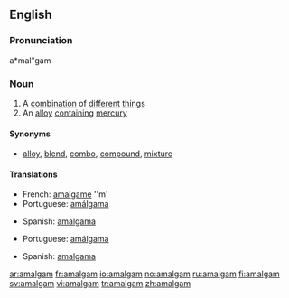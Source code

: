==English==
{{wikipedia}}
===Pronunciation===
a*mal"gam

===Noun===
{{en-noun|pl=amalgams}}

# A [[combination]] of [[different]] [[thing]]s
# An [[alloy]] [[contain]]ing [[mercury]]

====Synonyms====
* [[alloy]], [[blend]], [[combo]], [[compound]], [[mixture]]

====Translations====
{{trans-top|a combination of things}}
*French: [[amalgame]] ''m'
*Portuguese: [[amálgama]] {{c}}
{{trans-mid}}
*Spanish: [[amalgama]] {{f}}
{{trans-bottom}}

{{trans-top|alloy containing mercury}}
*Portuguese: [[amálgama]] {{c}}
{{trans-mid}}
*Spanish: [[amalgama]] {{f}}
{{trans-bottom}}

[[ar:amalgam]]
[[fr:amalgam]]
[[io:amalgam]]
[[no:amalgam]]
[[ru:amalgam]]
[[fi:amalgam]]
[[sv:amalgam]]
[[vi:amalgam]]
[[tr:amalgam]]
[[zh:amalgam]]